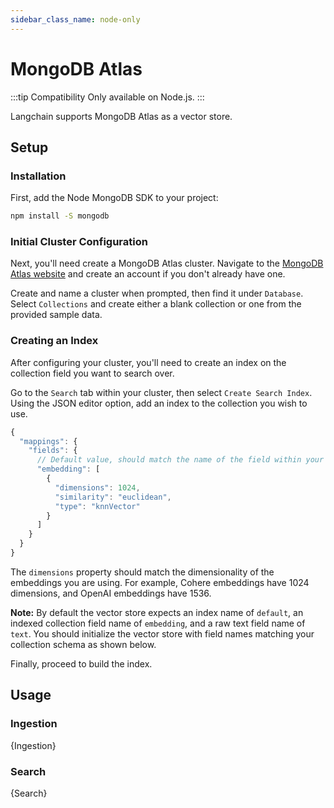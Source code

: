 ```yaml
---
sidebar_class_name: node-only
---
```


# MongoDB Atlas

:::tip Compatibility
Only available on Node.js.
:::

Langchain supports MongoDB Atlas as a vector store.

## Setup

### Installation

First, add the Node MongoDB SDK to your project:

```bash npm2yarn
npm install -S mongodb
```

### Initial Cluster Configuration

Next, you'll need create a MongoDB Atlas cluster. Navigate to the [MongoDB Atlas website](https://www.mongodb.com/atlas/database) and create an account if you don't already have one.

Create and name a cluster when prompted, then find it under `Database`. Select `Collections` and create either a blank collection or one from the provided sample data.

### Creating an Index

After configuring your cluster, you'll need to create an index on the collection field you want to search over.

Go to the `Search` tab within your cluster, then select `Create Search Index`. Using the JSON editor option, add an index to the collection you wish to use.

```js
{
  "mappings": {
    "fields": {
      // Default value, should match the name of the field within your collection that contains embeddings
      "embedding": [
        {
          "dimensions": 1024,
          "similarity": "euclidean",
          "type": "knnVector"
        }
      ]
    }
  }
}
```

The `dimensions` property should match the dimensionality of the embeddings you are using. For example, Cohere embeddings have 1024 dimensions, and OpenAI embeddings have 1536.

**Note:** By default the vector store expects an index name of `default`, an indexed collection field name of `embedding`, and a raw text field name of `text`. You should initialize the vector store with field names matching your collection schema as shown below.

Finally, proceed to build the index.

## Usage

### Ingestion


<CodeBlock language="typescript">{Ingestion}</CodeBlock>

### Search


<CodeBlock language="typescript">{Search}</CodeBlock>
